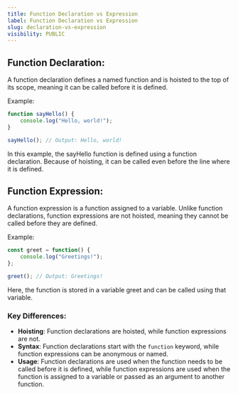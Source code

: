 ```yaml
---
title: Function Declaration vs Expression
label: Function Declaration vs Expression
slug: declaration-vs-expression
visibility: PUBLIC
---
```


## Function Declaration:
A function declaration defines a named function and is hoisted to the top of its scope, meaning it can be called before it is defined.

Example:
```js
function sayHello() {
    console.log("Hello, world!");
}

sayHello(); // Output: Hello, world!
```
In this example, the sayHello function is defined using a function declaration. Because of hoisting, it can be called even before the line where it is defined.

## Function Expression:
A function expression is a function assigned to a variable. Unlike function declarations, function expressions are not hoisted, meaning they cannot be called before they are defined.

Example:
```js
const greet = function() {
    console.log("Greetings!");
};

greet(); // Output: Greetings!
```
Here, the function is stored in a variable greet and can be called using that variable.

### Key Differences:
- **Hoisting**: Function declarations are hoisted, while function expressions are not.
- **Syntax**: Function declarations start with the `function` keyword, while function expressions can be anonymous or named.
- **Usage**: Function declarations are used when the function needs to be called before it is defined, while function expressions are used when the function is assigned to a variable or passed as an argument to another function.
